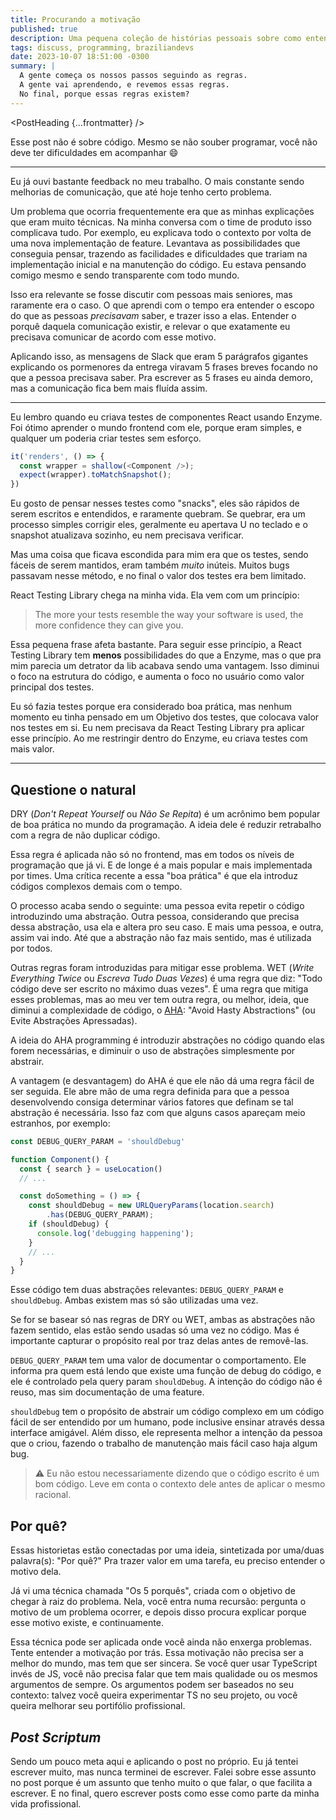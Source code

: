 ```yaml
---
title: Procurando a motivação
published: true
description: Uma pequena coleção de histórias pessoais sobre como entender o objetivo da tarefa ajuda a executarmos ela melhor
tags: discuss, programming, braziliandevs
date: 2023-10-07 18:51:00 -0300
summary: |
  A gente começa os nossos passos seguindo as regras.
  A gente vai aprendendo, e revemos essas regras.
  No final, porque essas regras existem?
---
```



<PostHeading {...frontmatter} />

Esse post não é sobre código. Mesmo se não souber programar, você não deve ter dificuldades em acompanhar 😄

---

Eu já ouvi bastante feedback no meu trabalho. O mais constante sendo melhorias de comunicação, que até hoje tenho certo problema. 

Um problema que ocorria frequentemente era que as minhas explicações que eram muito técnicas. Na minha conversa com o time de produto isso complicava tudo. Por exemplo, eu explicava todo o contexto por volta de uma nova implementação de feature. Levantava as possibilidades que conseguia pensar, trazendo as facilidades e dificuldades que trariam na implementação inicial e na manutenção do código. Eu estava pensando comigo mesmo e sendo transparente com todo mundo.

Isso era relevante se fosse discutir com pessoas mais seniores, mas raramente era o caso. O que aprendi com o tempo era entender o escopo do que as pessoas *precisavam* saber, e trazer isso a elas. Entender o porquê daquela comunicação existir, e relevar o que exatamente eu precisava comunicar de acordo com esse motivo.

Aplicando isso, as mensagens de Slack que eram 5 parágrafos gigantes explicando os pormenores da entrega viravam 5 frases breves focando no que a pessoa precisava saber. Pra escrever as 5 frases eu ainda demoro, mas a comunicação fica bem mais fluída assim.

---

Eu lembro quando eu criava testes de componentes React usando Enzyme. Foi ótimo aprender o mundo frontend com ele, porque eram simples, e qualquer um poderia criar testes sem esforço.

```js
it('renders', () => {
  const wrapper = shallow(<Component />);
  expect(wrapper).toMatchSnapshot();
})
```

Eu gosto de pensar nesses testes como "snacks", eles são rápidos de serem escritos e entendidos, e raramente quebram. Se quebrar, era um processo simples corrigir eles, geralmente eu apertava U no teclado e o snapshot atualizava sozinho, eu nem precisava verificar.

Mas uma coisa que ficava escondida para mim era que os testes, sendo fáceis de serem mantidos, eram também *muito* inúteis. Muitos bugs passavam nesse método, e no final o valor dos testes era bem limitado.

React Testing Library chega na minha vida. Ela vem com um princípio:

> The more your tests resemble the way your software is used, the more confidence they can give you.

Essa pequena frase afeta bastante. Para seguir esse princípio, a React Testing Library tem **menos** possibilidades do que a Enzyme, mas o que pra mim parecia um detrator da lib acabava sendo uma vantagem. Isso diminui o foco na estrutura do código, e aumenta o foco no usuário como valor principal dos testes.

Eu só fazia testes porque era considerado boa prática, mas nenhum momento eu tinha pensado em um Objetivo dos testes, que colocava valor nos testes em si. Eu nem precisava da React Testing Library pra aplicar esse princípio. Ao me restringir dentro do Enzyme, eu criava testes com mais valor.

---

## Questione o natural

DRY (*Don't Repeat Yourself* ou *Não Se Repita*) é um acrônimo bem popular de boa prática no mundo da programação. A ideia dele é reduzir retrabalho com a regra de não duplicar código.

Essa regra é aplicada não só no frontend, mas em todos os níveis de programação que já vi. E de longe é a mais popular e mais implementada por times. Uma crítica recente a essa "boa prática" é que ela introduz códigos complexos demais com o tempo.

O processo acaba sendo o seguinte: uma pessoa evita repetir o código introduzindo uma abstração. Outra pessoa, considerando que precisa dessa abstração, usa ela e altera pro seu caso. E mais uma pessoa, e outra, assim vai indo. Até que a abstração não faz mais sentido, mas é utilizada por todos.

Outras regras foram introduzidas para mitigar esse problema. WET (*Write Everything Twice* ou *Escreva Tudo Duas Vezes*) é uma regra que diz: "Todo código deve ser escrito no máximo duas vezes". É uma regra que mitiga esses problemas, mas ao meu ver tem outra regra, ou melhor, ideia, que diminui a complexidade de código, o [AHA](https://dev.to/cher/avoiding-hasty-abstractions-aha-programming-3d3b): "Avoid Hasty Abstractions" (ou Evite Abstrações Apressadas).

A ideia do AHA programming é introduzir abstrações no código quando elas forem necessárias, e diminuir o uso de abstrações simplesmente por abstrair.

A vantagem (e desvantagem) do AHA é que ele não dá uma regra fácil de ser seguida. Ele abre mão de uma regra definida para que a pessoa desenvolvendo consiga determinar vários fatores que definam se tal abstração é necessária. Isso faz com que alguns casos apareçam meio estranhos, por exemplo:

```js
const DEBUG_QUERY_PARAM = 'shouldDebug'

function Component() {
  const { search } = useLocation()
  // ...

  const doSomething = () => {
    const shouldDebug = new URLQueryParams(location.search)
        .has(DEBUG_QUERY_PARAM);
    if (shouldDebug) {
      console.log('debugging happening');
    }
    // ...
  }
}
```

Esse código tem duas abstrações relevantes: `DEBUG_QUERY_PARAM` e `shouldDebug`. Ambas existem mas só são utilizadas uma vez.

Se for se basear só nas regras de DRY ou WET, ambas as abstrações não fazem sentido, elas estão sendo usadas só uma vez no código. Mas é importante capturar o propósito real por traz delas antes de removê-las.

`DEBUG_QUERY_PARAM` tem uma valor de documentar o comportamento. Ele informa pra quem está lendo que existe uma função de debug do código, e ele é controlado pela query param `shouldDebug`. A intenção do código não é reuso, mas sim documentação de uma feature.

`shouldDebug` tem o propósito de abstrair um código complexo em um código fácil de ser entendido por um humano, pode inclusive ensinar através dessa interface amigável. Além disso, ele representa melhor a intenção da pessoa que o criou, fazendo o trabalho de manutenção mais fácil caso haja algum bug.

> ⚠️ Eu não estou necessariamente dizendo que o código escrito é um bom código. Leve em conta o contexto dele antes de aplicar o mesmo racional.

## Por quê?

Essas historietas estão conectadas por uma ideia, sintetizada por uma/duas palavra(s): "Por quê?" Pra trazer valor em uma tarefa, eu preciso entender o motivo dela.

Já vi uma técnica chamada "Os 5 porquês", criada com o objetivo de chegar à raiz do problema. Nela, você entra numa recursão: pergunta o motivo de um problema ocorrer, e depois disso procura explicar porque esse motivo existe, e continuamente. 

Essa técnica pode ser aplicada onde você ainda não enxerga problemas. Tente entender a motivação por trás. Essa motivação não precisa ser a melhor do mundo, mas tem que ser sincera. Se você quer usar TypeScript invés de JS, você não precisa falar que tem mais qualidade ou os mesmos argumentos de sempre. Os argumentos podem ser baseados no seu contexto: talvez você queira experimentar TS no seu projeto, ou você queira melhorar seu portifólio profissional.

## *Post Scriptum*

Sendo um pouco meta aqui e aplicando o post no próprio. Eu já tentei escrever muito, mas nunca terminei de escrever. Falei sobre esse assunto no post porque é um assunto que tenho muito o que falar, o que facilita a escrever. E no final, quero escrever posts como esse como parte da minha vida profissional.
